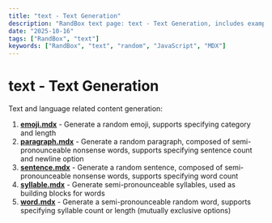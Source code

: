 ```yaml
---
title: "text - Text Generation"
description: "RandBox text page: text - Text Generation, includes examples and docs."
date: "2025-10-16"
tags: ["RandBox", "text"]
keywords: ["RandBox", "text", "random", "JavaScript", "MDX"]
---
```


# text - Text Generation

Text and language related content generation:

1. **[emoji.mdx](/en/docs/text/emoji)** - Generate a random emoji, supports specifying category and length
2. **[paragraph.mdx](/en/docs/text/paragraph)** - Generate a random paragraph, composed of semi-pronounceable nonsense words, supports specifying sentence count and newline option
3. **[sentence.mdx](/en/docs/text/sentence)** - Generate a random sentence, composed of semi-pronounceable nonsense words, supports specifying word count
4. **[syllable.mdx](/en/docs/text/syllable)** - Generate semi-pronounceable syllables, used as building blocks for words
5. **[word.mdx](/en/docs/text/word)** - Generate a semi-pronounceable random word, supports specifying syllable count or length (mutually exclusive options)
